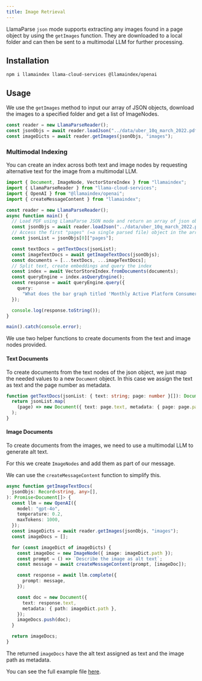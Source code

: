 ```yaml
---
title: Image Retrieval
---
```


LlamaParse `json` mode supports extracting any images found in a page object by using the `getImages` function. They are downloaded to a local folder and can then be sent to a multimodal LLM for further processing.

## Installation

```package-install
npm i llamaindex llama-cloud-services @llamaindex/openai
```

## Usage

We use the `getImages` method to input our array of JSON objects, download the images to a specified folder and get a list of ImageNodes.

```ts
const reader = new LlamaParseReader();
const jsonObjs = await reader.loadJson("../data/uber_10q_march_2022.pdf");
const imageDicts = await reader.getImages(jsonObjs, "images");
```

### Multimodal Indexing

You can create an index across both text and image nodes by requesting alternative text for the image from a multimodal LLM.

```ts
import { Document, ImageNode, VectorStoreIndex } from "llamaindex";
import { LlamaParseReader } from "llama-cloud-services";
import { OpenAI } from "@llamaindex/openai";
import { createMessageContent } from "llamaindex";

const reader = new LlamaParseReader();
async function main() {
  // Load PDF using LlamaParse JSON mode and return an array of json objects
  const jsonObjs = await reader.loadJson("../data/uber_10q_march_2022.pdf");
  // Access the first "pages" (=a single parsed file) object in the array
  const jsonList = jsonObjs[0]["pages"];

  const textDocs = getTextDocs(jsonList);
  const imageTextDocs = await getImageTextDocs(jsonObjs);
  const documents = [...textDocs, ...imageTextDocs];
  // Split text, create embeddings and query the index
  const index = await VectorStoreIndex.fromDocuments(documents);
  const queryEngine = index.asQueryEngine();
  const response = await queryEngine.query({
    query:
      "What does the bar graph titled 'Monthly Active Platform Consumers' show?",
  });

  console.log(response.toString());
}

main().catch(console.error);
```

We use two helper functions to create documents from the text and image nodes provided.

#### Text Documents

To create documents from the text nodes of the json object, we just map the needed values to a new `Document` object. In this case we assign the text as text and the page number as metadata.

```ts
function getTextDocs(jsonList: { text: string; page: number }[]): Document[] {
  return jsonList.map(
    (page) => new Document({ text: page.text, metadata: { page: page.page } }),
  );
}
```

#### Image Documents

To create documents from the images, we need to use a multimodal LLM to generate alt text.

For this we create `ImageNodes` and add them as part of our message.

We can use the `createMessageContent` function to simplify this.

```ts
async function getImageTextDocs(
  jsonObjs: Record<string, any>[],
): Promise<Document[]> {
  const llm = new OpenAI({
    model: "gpt-4o",
    temperature: 0.2,
    maxTokens: 1000,
  });
  const imageDicts = await reader.getImages(jsonObjs, "images");
  const imageDocs = [];

  for (const imageDict of imageDicts) {
    const imageDoc = new ImageNode({ image: imageDict.path });
    const prompt = () => `Describe the image as alt text`;
    const message = await createMessageContent(prompt, [imageDoc]);

    const response = await llm.complete({
      prompt: message,
    });

    const doc = new Document({
      text: response.text,
      metadata: { path: imageDict.path },
    });
    imageDocs.push(doc);
  }

  return imageDocs;
}
```

The returned `imageDocs` have the alt text assigned as text and the image path as metadata.

You can see the full example file [here](https://github.com/run-llama/LlamaIndexTS/blob/main/examples/readers/src/llamaparse-json.ts).

